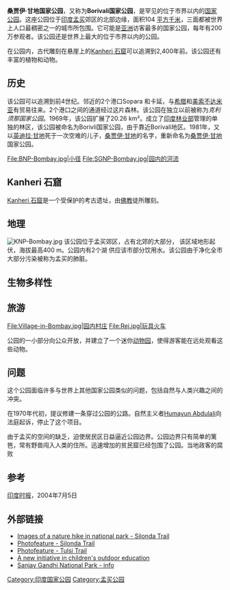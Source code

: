 {{noteTA
|1=zh-hans:马哈拉施特拉; zh-hk:馬哈拉施特拉; zh-tw:馬哈拉什特拉;
}}
{{Infobox_protected_area | name = 桑贾伊·甘地国家公园
  | iucn_category = II
  | location = [[印度|印度]][[马哈拉施特拉邦|马哈拉施特拉邦]]
  | nearest_city = [[孟买|孟买]]
  | image = 
  | caption = 
  | lat_degrees = 19
  | lat_minutes = 15
  | lat_seconds = 0
  | lat_direction = N
  | long_degrees = 72
  | long_minutes = 55
  | long_seconds = 0
  | long_direction = E
  | area = 104 km².
  | established = 1969年
  | visitation_num = 
  | visitation_year = 2005
  | governing_body = 印度政府环境与森林部
}}

{{Location map|India|float=right|label=桑贾伊·甘地国家公园||lat_deg=19|lat_min=15|lat_sec=0|lon_deg =72|lon_min=55|lon_sec=0|position=right|caption=國家公園在印度的位置|width=275}}

'''桑贾伊·甘地国家公园'''，又称为'''Borivali国家公园'''，是罕见的位于市界以内的[[国家公园|国家公园]]。这座公园位于[[印度|印度]][[孟买|孟买]]郊区的北部边缘，面积104 [[平方千米|平方千米]]，三面都被世界上人口最稠密之一的城市所包围。它可能是[[亚洲|亚洲]]访客最多的国家公园，每年有200万参观者。该公园还是世界上最大的位于市界以内的公园。

在公园内，古代雕刻在悬崖上的[[Kanheri_石窟|Kanheri 石窟]]可以追溯到2,400年前。该公园还有丰富的植物和动物。

== 历史 ==
该公园可以追溯到前4世纪。邻近的2个港口Sopara 和卡延，与[[希腊|希腊]]和[[美索不达米亚|美索不达米亚]]有贸易往来。2个港口之间的通道经过这片森林。该公园在独立以前被称为''克利须那国家公园''。1969年，该公园扩展了20.26 km²。成立了[[印度林业部|印度林业部]]管理的单独的林区，该公园被命名为Borivli国家公园，由于靠近Borivali地区。1981年，又以[[英迪拉·甘地|英迪拉·甘地]]死于一次空难的儿子，[[桑贾伊·甘地|桑贾伊·甘地]]的名字，重新命名为[[桑贾伊·甘地|桑贾伊·甘地]]国家公园。
<gallery>
File:BNP-Bombay.jpg|小径
File:SGNP-Bombay.jpg|园内的河流
</gallery>
== Kanheri 石窟 ==
[[Kanheri_石窟|Kanheri 石窟]]是一个受保护的考古遗址，由[[佛教|佛教]]徒所雕刻。<!-- The area was actually a settlement and once served as inns for travellers. The word Kanheri comes from the [[Sanskrit|Sanskrit]] word ''Krishnagiri'' which means '''黑山'''. -->

== 地理 ==
[[File:KNP-Bombay.jpg|thumb]]
该公园位于孟买郊区，占有北郊的大部分，<!-- 西面有几个镇[[Goregaon|Goregaon]], [[Malad|Malad]], [[Kandivali|Kandivali]], [[Borivali|Borivali]] and [[Dahisar|Dahisar]]. 东面 lie the townships of [[Bhandup|Bhandup]] and [[Mulund|Mulund]]. 南面是[[Aarey_Milk_Colony|Aarey Milk Colony]]。北面延伸到[[塔那|塔那]]县的森林。 -->
该区域地形起伏，海拔最高400 m。公园内有2个湖<!-- ：[[Vihar_Lake|Vihar Lake]]和[[Tulsi_Lake|Tulsi Lake]], -->供应该市部分饮用水。该公园由于净化全市大部分污染被称为孟买的肺脏。

== 生物多样性 ==
<!-- The park is a bustling forest. An estimated 800 types of flowering plants; 284 kinds of birds; 5,000 species of insects; 36 types of mammals; 50 reptiles and 150 species of [[蝴蝶|蝴蝶]] (which are 2.5 times the number found in the [[英国|英国]]) call the forest their home.

The park has also many endangered species of plant and animal. The world's largest [[moth|moth]], the [[Atlas_moth|Atlas moth]], was discovered here. [[Karvi|Karvi]], a flowering plant, blooms once in 7 years, carpeting the slopes with a shade of mauve. The park is also home to a small population of leopards.

In 2003, pug marks and droppings of a [[tiger|tiger]] were found in this region. Although the tiger was never spotted, it did bring some excitement to city folks as the last tiger was shot down 80 years earlier. -->

== 旅游 ==

<gallery>
File:Village-in-Bombay.jpg|园内村庄
File:Rej.jpg|玩具火车
</gallery>

公园的一小部分向公众开放，并建立了一个迷你[[动物园|动物园]]，使得游客能在远处观看这些动物。<!-- A safari also guides and educates visitors on the natural habitats of these animals. A toy train travels around the tourist zone showcasing parts of the rich biodiversity. Many visitors do also travel to the Kanheri Caves, especially on an auspicious day in August. Nature trails and treks are also popular with some leading you to the ''Highest Point'' trail, the highest point in the city, to take a panoramic view of the city. -->


<!-- Collection at the gates in November 2004 touched Rs 98 [[lakh|lakh]] (9.8 [[million|million]] [[Indian_rupee|rupees]]). Other recreation spots include a boating facility in the recreation zone of Krishnagiri in [[Borivali|Borivali]].

Rock climbing enthusiasts have been coming to national park for quite some time now. There are many rock faces littered all around national park and kanehri caves that offers a great opportunity for rock climbers. -->
<!-- ==Vanrani==

The Park also featured a toy train that runs on a [[narrow_gauge|narrow gauge]] rail line. The toy train ''Vanrani'', which means Jungle Queen, ran for around twenty-five years before it was discontinued in 2001 because of the pathetic condition of the track. The circuitous route covers a 2.5 [[kilometre|kilometre]] long distance parallel to the road leading to the [[Kanheri_Caves|Kanheri Caves]]. However in 2004, fresh bids were announced for the repair of the track, which was estimated to cost around Rs 30 lakh (3 million). Tickets would be priced at Rs 10 for adults and 5 for children.


In the month of march the tracks were repaired. The train has started to run again after a gap of nearly 2 yrs.The price of the tickets however remain the same. Most of the animals in the zoo have either been moved or have died hence there is nothing much to see during the train ride except the overwhelming greenery.

There is also One another such a small train travel experience near mumbai. This is the [[Narrow_gauge|Narrow gauge]] train to travel from Neral to Matheraan. Matheraan is a very beautiful HIll station near mumbai just an hours travel from mumbai. -->
<!-- ==Taramati Temple==
Taramati Temple is on the top of the mountain towards Mulund. This temple was demolished by the forest department some years ago but Mulund locals with vested interest are trying to reconstruct the temple. Once the temple is complete some Religious leaders will arrive and settle down gradually. -->
== 问题 ==
这个公园面临许多与世界上其他国家公园类似的问题，包括自然与人类兴趣之间的冲突。 

在1970年代初，提议修建一条穿过公园的公路。自然主义者[[Humayun_Abdulali|Humayun Abdulali]]向法庭起诉，停止了这个项目。 

由于孟买的空间的缺乏，迫使居民区日益逼近公园边界。公园边界只有简单的篱笆，常有野兽闯入人类的住所。迅速增加的贫民窟已经包围了公园。当地政客的腐败<!--  and Mumbai's influential builder lobby are commonly seen as responsible for a perceived shrinking of the park.

June 2004, [[leopard|leopard]]s were responsible for the deaths of 20 humans within the span of a week. This was not the first attack. For the past 10 years there have been attacks attributed to leopards stalking children and adults outside the park fringes. After an outcry was raised and the situation reached alarming proportions, eight leopards were caught and relocated. -->
== 参考 ==
[[印度时报|印度时报]]，2004年7月5日

== 外部链接 ==
* [https://web.archive.org/web/20070403223000/http://amitkulkarni.info/pics/silonda/ Images of a nature hike in national park - Silonda Trail]
* [http://trekbnp.blogspot.com/ Photofeature - Silonda Trail] {{Wayback|url=http://trekbnp.blogspot.com/ |date=20060104075157 }}
* [http://bnp06trail.blogspot.com/ Photofeature - Tulsi Trail] {{Wayback|url=http://bnp06trail.blogspot.com/ |date=20130509205206 }}
* [http://www.wide-aware.com/blog/?p=14 A new initiative in children's outdoor education]{{dead link|date=2018年3月 |bot=InternetArchiveBot |fix-attempted=yes }}
* [http://www.wide-aware.com/community/News/2006/12/22/Sanjay-Gandhi-National-Park/ Sanjay Gandhi National Park - info]{{dead link|date=2018年3月 |bot=InternetArchiveBot |fix-attempted=yes }}

<!-- {{印度国家公园}}
{{孟买名胜}} -->
[[Category:印度国家公园|Category:印度国家公园]]
[[Category:孟买公园|Category:孟买公园]]